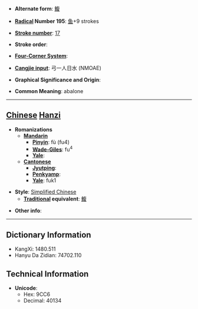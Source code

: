 * '''Alternate form''': [[鰒]]

* '''[[Wiktionary:Chinese radical index| Radical]] Number 195''': [[Wiktionary:Chinese radical index 鱼|鱼]]+9 strokes

* '''[[Wiktionary:Chinese total strokes index|Stroke number]]''': [[Wiktionary:Chinese total strokes index 17|17]]

* '''Stroke order''': 

* '''[[Wiktionary:Chinese four corner index|Four-Corner System]]''': 

* '''[[Wiktionary:Chinese Cangjie index|Cangjie input]]''': 弓一人日水 (NMOAE)

* '''Graphical Significance and Origin''': 

* '''Common Meaning''': abalone

----

== [[Chinese]] [[Hanzi]] ==

* '''Romanizations'''
** '''[[Mandarin]]'''
*** '''[[Pinyin]]''': fù (fu4)
*** '''[[Wade-Giles]]''': fu<sup>4</sup>
*** '''[[Yale]]''': 
** '''[[Cantonese]]'''
*** '''[[Jyutping]]''':
*** '''[[Penkyamp]]''': 
*** '''[[Yale]]''': fuk1

* '''Style''': [[Simplified Chinese]] 
** '''[[Traditional Chinese|Traditional]] equivalent''': [[鰒]]

* '''Other info''': 

----

== Dictionary Information ==

* KangXi: 1480.511
* Hanyu Da Zidian: 74702.110

== Technical Information ==

* '''Unicode''':
** Hex: 9CC6
** Decimal: 40134